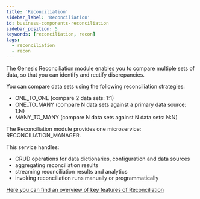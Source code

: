 ```yaml
---
title: 'Reconciliation'
sidebar_label: 'Reconciliation'
id: business-components-reconciliation
sidebar_position: 5
keywords: [reconciliation, recon]
tags:
  - reconciliation
  - recon
---
```


The Genesis Reconciliation module enables you to compare multiple sets of data, so that you can identify and rectify discrepancies.

You can compare data sets using the following reconciliation strategies:

* ONE_TO_ONE (compare 2 data sets: 1:1)
* ONE_TO_MANY (compare N data sets against a primary data source: 1:N)
* MANY_TO_MANY (compare N data sets against N data sets: N:N)

The Reconciliation module provides one microservice: RECONCILIATION_MANAGER.

This service handles:

- CRUD operations for data dictionaries, configuration and data sources
- aggregating reconciliation results
- streaming reconciliation results and analytics
- invoking reconciliation runs manually or programmatically

[Here you can find an overview of key features of Reconciliation](https://genesis.global/marketplace/reconciliation-manager/)
